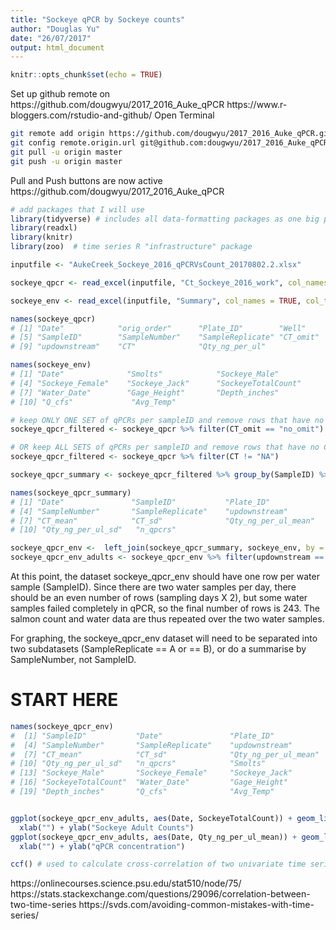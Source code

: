 ```yaml
---
title: "Sockeye qPCR by Sockeye counts"
author: "Douglas Yu"
date: "26/07/2017"
output: html_document
---
```


```r
knitr::opts_chunk$set(echo = TRUE)
```

Set up github remote on https://github.com/dougwyu/2017_2016_Auke_qPCR
https://www.r-bloggers.com/rstudio-and-github/
Open Terminal
```bash
git remote add origin https://github.com/dougwyu/2017_2016_Auke_qPCR.git
git config remote.origin.url git@github.com:dougwyu/2017_2016_Auke_qPCR.git
git pull -u origin master
git push -u origin master
```
Pull and Push buttons are now active
https://github.com/dougwyu/2017_2016_Auke_qPCR

```r
# add packages that I will use
library(tidyverse) # includes all data-formatting packages as one big package (e.g. ggplot2, tibble, tidyr, readr, purrr, dplyr) # use dplyr::filter, dplyr::lag
library(readxl)
library(knitr)
library(zoo)  # time series R "infrastructure" package
```

```r
inputfile <- "AukeCreek_Sockeye_2016_qPCRVsCount_20170802.2.xlsx"

sockeye_qpcr <- read_excel(inputfile, "Ct_Sockeye_2016_work", col_names = TRUE, col_types = c("date","numeric","text","text","text","numeric","text","text","text","numeric","numeric","skip","skip","skip","skip","skip","skip","skip","skip","skip","skip","skip","skip","skip","skip"), na = "NA")

sockeye_env <- read_excel(inputfile, "Summary", col_names = TRUE, col_types = c("skip","skip","skip","skip","skip","date","numeric","numeric","numeric","numeric","numeric","date","numeric","numeric","numeric","numeric"), na = "NA", n_max = 170)  # check number of rows to be input.  
```


```r
names(sockeye_qpcr)
# [1] "Date"            "orig_order"      "Plate_ID"        "Well"           
# [5] "SampleID"        "SampleNumber"    "SampleReplicate" "CT_omit"        
# [9] "updownstream"    "CT"              "Qty_ng_per_ul"  

names(sockeye_env)
# [1] "Date"              "Smolts"            "Sockeye_Male"     
# [4] "Sockeye_Female"    "Sockeye_Jack"      "SockeyeTotalCount"
# [7] "Water_Date"        "Gage_Height"       "Depth_inches"     
# [10] "Q_cfs"             "Avg_Temp"

```


```r
# keep ONLY ONE SET of qPCRs per sampleID and remove rows that have no CT value
sockeye_qpcr_filtered <- sockeye_qpcr %>% filter(CT_omit == "no_omit") %>% filter(CT != "NA")

# OR keep ALL SETS of qPCRs per sampleID and remove rows that have no CT value
sockeye_qpcr_filtered <- sockeye_qpcr %>% filter(CT != "NA")

sockeye_qpcr_summary <- sockeye_qpcr_filtered %>% group_by(SampleID) %>% summarise(Date = first(Date), Plate_ID = first(Plate_ID), SampleNumber = first(SampleNumber), SampleReplicate = first(SampleReplicate), updownstream = first(updownstream), CT_mean = mean(CT, na.rm=TRUE), CT_sd = sd(CT, na.rm=TRUE), Qty_ng_per_ul_mean = mean(Qty_ng_per_ul, na.rm=TRUE), Qty_ng_per_ul_sd = sd(Qty_ng_per_ul, na.rm=TRUE), n_qpcrs = n()) %>% arrange(Date)

names(sockeye_qpcr_summary)
# [1] "Date"               "SampleID"           "Plate_ID"          
# [4] "SampleNumber"       "SampleReplicate"    "updownstream"      
# [7] "CT_mean"            "CT_sd"              "Qty_ng_per_ul_mean"
# [10] "Qty_ng_per_ul_sd"   "n_qpcrs"   

sockeye_qpcr_env <-  left_join(sockeye_qpcr_summary, sockeye_env, by = "Date")
sockeye_qpcr_env_adults <- sockeye_qpcr_env %>% filter(updownstream == "upstream")
```

At this point, the dataset sockeye_qpcr_env should have one row per water sample (SampleID). Since there are two water samples per day, there should be an even number of rows (sampling days X 2), but some water samples failed completely in qPCR, so the final number of rows is 243.  The salmon count and water data are thus repeated over the two water samples.  

For graphing, the sockeye_qpcr_env dataset will need to be separated into two subdatasets (SampleReplicate == A or == B), or do a summarise by SampleNumber, not SampleID.  


# START HERE


```r
names(sockeye_qpcr_env)
#  [1] "SampleID"           "Date"               "Plate_ID"          
#  [4] "SampleNumber"       "SampleReplicate"    "updownstream"      
#  [7] "CT_mean"            "CT_sd"              "Qty_ng_per_ul_mean"
# [10] "Qty_ng_per_ul_sd"   "n_qpcrs"            "Smolts"            
# [13] "Sockeye_Male"       "Sockeye_Female"     "Sockeye_Jack"      
# [16] "SockeyeTotalCount"  "Water_Date"         "Gage_Height"       
# [19] "Depth_inches"       "Q_cfs"              "Avg_Temp"  


ggplot(sockeye_qpcr_env_adults, aes(Date, SockeyeTotalCount)) + geom_line() +
  xlab("") + ylab("Sockeye Adult Counts")
ggplot(sockeye_qpcr_env_adults, aes(Date, Qty_ng_per_ul_mean)) + geom_line() +
  xlab("") + ylab("qPCR concentration")
```

```r
ccf() # used to calculate cross-correlation of two univariate time series
```

https://onlinecourses.science.psu.edu/stat510/node/75/
https://stats.stackexchange.com/questions/29096/correlation-between-two-time-series
https://svds.com/avoiding-common-mistakes-with-time-series/
